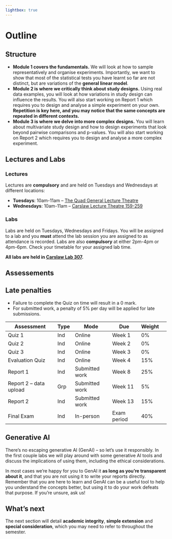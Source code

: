 ```yaml
---
lightbox: true
---
```


# Outline {.unnumbered}

## Structure

- **Module 1 covers the fundamentals.** We will look at how to sample representatively and organise experiments. Importantly, we want to show that most of the statistical tests you have learnt so far are not distinct, but are variations of the **general linear model**.
- **Module 2 is where we critically think about study designs.** Using real data examples, you will look at how variations in study design can influence the results. You will also start working on Report 1 which requires you to design and analyse a simple experiment on your own. **Repetition is key here, and you may notice that the same concepts are repeated in different contexts.**
- **Module 3 is where we delve into more complex designs.** You will learn about multivariate study design and how to design experiments that look beyond pairwise comparisons and p-values. You will also start working on Report 2 which requires you to design and analyse a more complex experiment.

## Lectures and Labs

### Lectures
Lectures are **compulsory** and are held on Tuesdays and Wednesdays at different locations:

- **Tuesdays**: 10am-11am -- [The Quad General Lecture Theatre](https://venueweb.sydney.edu.au/A14.02.K2.05)
- **Wednesdays**: 10am-11am -- [Carslaw Lecture Theatre 159-259](https://venueweb.sydney.edu.au/F07.02.159-259)

### Labs
Labs are held on Tuesdays, Wednesdays and Fridays. You will be assigned to a lab and you **must** attend the lab session you are assigned to as attendance is recorded. Labs are also **compulsory** at either 2pm-4pm or 4pm-6pm. Check your timetable for your assigned lab time.

**All labs are held in [Carslaw Lab 307](https://venueweb.sydney.edu.au/F07.03.307).**

## Assessements

::: callout-warning
## Late penalties
- Failure to complete the Quiz on time will result in a 0 mark.
- For submitted work, a penalty of 5% per day will be applied for late submissions.
:::

Assessment | Type | Mode | Due | Weight
--- | --- | --- | --- | --- | ---
Quiz 1 | Ind | Online | Week 1 | 0%
Quiz 2 | Ind | Online | Week 2 | 0%
Quiz 3 | Ind | Online | Week 3 | 0%
Evaluation Quiz | Ind | Online | Week 4 | 15%
Report 1 | Ind | Submitted work | Week 8 | 25%
Report 2 -- data upload | Grp | Submitted work | Week 11 | 5%
Report 2 | Ind | Submitted work | Week 13 | 15%
Final Exam | Ind | In-person | Exam period | 40%

## Generative AI

There's no escaping generative AI (GenAI) -- so let's use it responsibly. In the first couple labs we will play around with some generative AI tools and discuss the implications of using them, including the ethical considerations.

In most cases we're happy for you to GenAI it **as long as you're transparent about it**, and that you are not using it to write your reports directly. Remember that you are here to learn and GenAI can be a useful tool to help you understand the concepts better, but using it to do your work defeats that  purpose. If you're unsure, ask us!

## What's next

The next section will detail **academic integrity**, **simple extension** and **special consideration**, which you may need to refer to throughout the semester.

